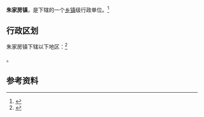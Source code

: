 {{中国乡级行政区|21/01/22/102/000}}

'''朱家房镇'''，是{{PRC admin/fullname|21/01/22/102/000|3}}下辖的一个[[乡镇|乡镇]]级行政单位。<ref>{{PRC admin/ref sgc|{{PRC admin/parent|21/01/22/102/000}}}}</ref>

== 行政区划 ==

朱家房镇下辖以下地区：<ref>{{PRC admin/ref sgc|21/01/22/102/000}}</ref>

{{PRC admin/children|21/01/22/102/000}}。

== 参考资料 ==

{{reflist}}

{{行政区划小作品}}
{{PRC admin/navcat|21/01/22/102/000}}
